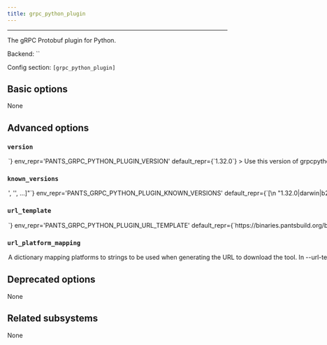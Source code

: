 ```yaml
---
title: grpc_python_plugin
---
```



---

The gRPC Protobuf plugin for Python.

Backend: <span className="color--primary">``</span>

Config section: <span className="color--primary">`[grpc_python_plugin]`</span>

<span className={styles.options}>

## Basic options

None

## Advanced options

### `version`

<Option
  cli_repr={`--grpc_python_plugin-version=<str>`}
  env_repr='PANTS_GRPC_PYTHON_PLUGIN_VERSION'
  default_repr={`1.32.0`}
>

Use this version of grpcpythonplugin.

</Option>

### `known_versions`

<Option
  cli_repr={`--grpc_python_plugin-known-versions="['<str>', '<str>', ...]"`}
  env_repr='PANTS_GRPC_PYTHON_PLUGIN_KNOWN_VERSIONS'
  default_repr={`[\n  "1.32.0|darwin|b2db586656463841aa2fd4aab34fb6bd3ef887b522d80e4f2f292146c357f533|6215304",\n  "1.32.0|linux |1af99df9bf733c17a75cbe379f3f9d9ff1627d8a8035ea057c3c78575afe1687|4965728"\n]`}
>

Known versions to verify downloads against.

Each element is a pipe-separated string of `version|platform|sha256|length`, where:

- `version` is the version string
- `platform` is one of [darwin,linux],
- `sha256` is the 64-character hex representation of the expected sha256
  digest of the download file, as emitted by `shasum -a 256`
- `length` is the expected length of the download file in bytes

E.g., `3.1.2|darwin|6d0f18cd84b918c7b3edd0203e75569e0c7caecb1367bbbe409b44e28514f5be|42813`.

Values are space-stripped, so pipes can be indented for readability if necessary.

</Option>

### `url_template`

<Option
  cli_repr={`--grpc_python_plugin-url-template=<str>`}
  env_repr='PANTS_GRPC_PYTHON_PLUGIN_URL_TEMPLATE'
  default_repr={`https://binaries.pantsbuild.org/bin/grpc_python_plugin/{version}/{platform}/x86_64/grpc_python_plugin`}
>

URL to download the tool, either as a single binary file or a compressed file (e.g. zip file). You can change this to point to your own hosted file, e.g. to work with proxies.

Use `{version}` to have the value from --version substituted, and `{platform}` to have a value from --url-platform-mapping substituted in, depending on the current platform. For example, https://github.com/.../protoc-&#123;version&#125;-&#123;platform&#125;.zip.

</Option>

### `url_platform_mapping`

<Option
  cli_repr={`--grpc_python_plugin-url-platform-mapping="{'key1': val1, 'key2': val2, ...}"`}
  env_repr='PANTS_GRPC_PYTHON_PLUGIN_URL_PLATFORM_MAPPING'
  default_repr={`{\n  "darwin": "macos",\n  "linux": "linux"\n}`}
>

A dictionary mapping platforms to strings to be used when generating the URL to download the tool.

In --url-template, anytime the `{platform}` string is used, Pants will determine the current platform, and substitute `{platform}` with the respective value from your dictionary.

For example, if you define `{"darwin": "apple-darwin", "linux": "unknown-linux"}, and run Pants on Linux, then `&#123;platform&#125;` will be substituted in the --url-template option with unknown-linux.

</Option>

## Deprecated options

None

## Related subsystems

None

</span>
